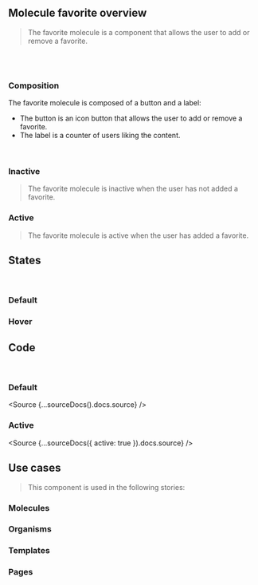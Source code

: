 
<Meta title="Molecules/Favorite/Overview" />

## Molecule favorite overview

> The favorite molecule is a component that allows the user to add or remove a favorite.

<br />
<br />

### Composition

The favorite molecule is composed of a button and a label:

- The button is an icon button that allows the user to add or remove a favorite.
- The label is a counter of users liking the content.

<br />

### Inactive

> The favorite molecule is inactive when the user has not added a favorite.

<Canvas>
  <Story id="molecules-favorite--favorite"></Story>
</Canvas>

### Active

> The favorite molecule is active when the user has added a favorite.

<Canvas>
  <Story id="molecules-favorite--favorite-active"></Story>
</Canvas>

## States

<br />

### Default

<Canvas>
  <Story id="molecules-favorite--favorite"></Story>
  <Story id="molecules-favorite--favorite-active"></Story>
</Canvas>

### Hover

<Canvas>
  <Story id="molecules-favorite--favorite-hover"></Story>
  <Story id="molecules-favorite--favorite-active-hover"></Story>
</Canvas>

## Code

<br />

### Default

<Source {...sourceDocs().docs.source} />

### Active

<Source {...sourceDocs({ active: true }).docs.source} />

## Use cases

> This component is used in the following stories:

### Molecules

### Organisms

### Templates

### Pages
